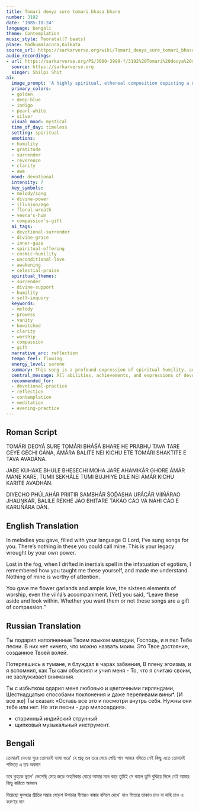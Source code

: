 ```yaml
---
title: Tomari deoya sure tomari bhasa bhare
number: 3192
date: '1985-10-24'
language: bengali
theme: Contemplation
music_style: Teoratal(7 beats)
place: Madhumalainca,Kolkata
source_url: https://sarkarverse.org/wiki/Tomari_deoya_sure_tomari_bhasa_bhare
audio_recordings:
- url: https://sarkarverse.org/PS/3000-3999-f/3192%20Tomari%20deoya%20sure.mp3
  source: https://sarkarverse.org
  singer: Shilpi Shit
ai:
  image_prompt: 'A highly spiritual, ethereal composition depicting a devotee in profound inner contemplation, bathed in soft, shimmering golden light that radiates from a celestial source above. The figure is centered but partially obscured, emphasizing the inner gaze. Scattered around the periphery are symbolic elements: floating, pearl-white floral garlands (phulahar) and a faint, antique veena, suspended against a backdrop of deep indigo and violet space, signifying the transcended offerings and the gift of compassion.'
  primary_colors:
  - golden
  - deep-blue
  - indigo
  - pearl-white
  - silver
  visual_mood: mystical
  time_of_day: timeless
  setting: spiritual
  emotions:
  - humility
  - gratitude
  - surrender
  - reverence
  - clarity
  - awe
  mood: devotional
  intensity: 7
  key_symbols:
  - melody/song
  - divine-power
  - illusion/ego
  - floral-wreath
  - veena's-hum
  - compassion's-gift
  ai_tags:
  - devotional-surrender
  - divine-grace
  - inner-gaze
  - spiritual-offering
  - cosmic-humility
  - unconditional-love
  - awakening
  - celestial-praise
  spiritual_themes:
  - surrender
  - divine-support
  - humility
  - self-inquiry
  keywords:
  - melody
  - prowess
  - vanity
  - bewitched
  - clarity
  - worship
  - compassion
  - gift
  narrative_arc: reflection
  tempo_feel: flowing
  energy_level: serene
  summary: This song is a profound expression of spiritual humility, acknowledging that every capacity, including the ability to sing the devotional song, originates entirely from the Divine's power and language. It contrasts the error of egoistic ownership with the realization that all actions are the Lord's great contribution. The ultimate message is that divine grace and compassion are freely bestowed, directing the devotee to look inward beyond the external gifts and achievements.
  central_message: All abilities, achievements, and expressions of devotion are fundamentally gifts of divine grace and power, demanding the surrender of personal ego and an inward gaze.
  recommended_for:
  - devotional-practice
  - reflection
  - contemplation
  - meditation
  - evening-practice
---
```


## Roman Script

TOMÁRI DEOYÁ SURE TOMÁRI BHÁŚÁ BHARE
HE PRABHU TAVA TARE GEYE GECHI GÁNA,
ÁMÁRA BALITE NEI KICHU ETE
TOMÁRI SHAKTITE E TAVA AVADÁNA.

JABE KUHAKE BHULE BHESECHI MOHA JAŔE
AHAMIKÁR GHORE ÁMÁR MANE KARE,
TUMII SEKHÁLE TUMI BUJHIYE DILE
NEI ÁMÁR KICHU KARITE AVADHÁN.

DIYECHO PHÚLAHÁR PRIITIR SAMBHÁR
ŚOD́ASHA UPÁCÁR VIIŃÁRAO JHAUṊKÁR,
BALILE REKHE JÁO BHITARE TÁKÁO
CÁO VÁ NÁHI CÁO E KARUŃÁRA DÁN.

## English Translation

In melodies you gave, filled with your language
O Lord, I’ve sung songs for you.
There’s nothing in these you could call mine.
This is your legacy wrought by your own power.

Lost in the fog, when I drifted in inertia’s spell
in the infatuation of egotism, I remembered how
you taught me these yourself,
and made me understand.
Nothing of mine is worthy of attention.

You gave me flower garlands and ample love,
the sixteen elements of worship,
even the viińá’s accompaniment.
[Yet] you said, “Leave these aside and look within.
Whether you want them or not
these songs are a gift of compassion.”

## Russian Translation

Ты подарил наполненные Твоим языком мелодии,
Господь, и я пел Тебе песни.
В них нет ничего, что можно назвать моим.
Это Твое достояние, созданное Твоей волей.

Потерявшись в тумане,
я блуждал в чарах забвения,
В плену эгоизма, и я вспомнил, как
Ты сам объяснял и учил меня -
То, что я считаю своим, не заслуживает внимания.

Ты с избытком одарил меня любовью
и цветочными гирляндами,
Шестнадцатью способами поклонения
и даже переливами вины*.
[И все же] Ты сказал: «Оставь все это
и посмотри внутрь себя.
Нужны они тебе или нет.
Но эти песни - дар милосердия».

* старинный индийский струнный
* щипковый музыкальный инструмент.

## Bengali

তোমারই দেওয়া সুরে তোমারই ভাষা ভরে'
হে প্রভু তব তরে গেয়ে গেছি গান
আমার বলিতে নেই কিছু এতে
তোমারই শক্তিতে এ তব অবদান

যবে কুহকে ভুলে' ভেসেছি মোহ জড়ে
অহমিকার ঘোরে আমার মনে করে
তুমিই সে কালে তুমি বুঝিয়ে দিলে
নেই আমার কিছু করিতে অবধান

দিয়েছো ফুলহার প্রীতির সম্ভার
ষোড়শ উপাচার বীণারও ঝঙ্কার
বলিলে দেখে' যাও ভিতরে তাকাও
চাও বা নাহি চাও এ করুণার দান
